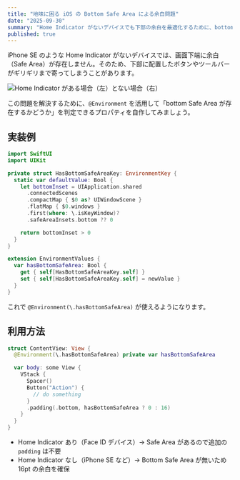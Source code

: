 ```yaml
---
title: "地味に困る iOS の Bottom Safe Area による余白問題"
date: "2025-09-30"
summary: "Home Indicator がないデバイスでも下部の余白を最適化するために、bottom safe area の有無を Environment で扱う方法を紹介します。"
published: true
---
```


iPhone SE のような Home Indicator がないデバイスでは、画面下端に余白（Safe Area）が存在しません。そのため、下部に配置したボタンやツールバーがギリギリまで寄ってしまうことがあります。

<Image
  src="/2025/safe-area-inset.png"
  width={1200}
  height={675}
  alt="Home Indicator がある場合（左）とない場合（右）"
/>

この問題を解決するために、`@Environment` を活用して「bottom Safe Area が存在するかどうか」を判定できるプロパティを自作してみましょう。

## 実装例

```swift
import SwiftUI
import UIKit

private struct HasBottomSafeAreaKey: EnvironmentKey {
  static var defaultValue: Bool {
    let bottomInset = UIApplication.shared
      .connectedScenes
      .compactMap { $0 as? UIWindowScene }
      .flatMap { $0.windows }
      .first(where: \.isKeyWindow)?
      .safeAreaInsets.bottom ?? 0

    return bottomInset > 0
  }
}

extension EnvironmentValues {
  var hasBottomSafeArea: Bool {
    get { self[HasBottomSafeAreaKey.self] }
    set { self[HasBottomSafeAreaKey.self] = newValue }
  }
}
```

これで `@Environment(\.hasBottomSafeArea)` が使えるようになります。

## 利用方法

```swift
struct ContentView: View {
  @Environment(\.hasBottomSafeArea) private var hasBottomSafeArea

  var body: some View {
    VStack {
      Spacer()
      Button("Action") {
        // do something
      }
      .padding(.bottom, hasBottomSafeArea ? 0 : 16)
    }
  }
}
```

- Home Indicator あり（Face ID デバイス）→ Safe Area があるので追加の `padding` は不要
- Home Indicator なし（iPhone SE など）→ Bottom Safe Area が無いため 16pt の余白を確保

